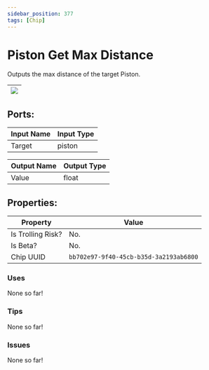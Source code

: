 ```yaml
---
sidebar_position: 377
tags: [Chip]
---
```


# Piston Get Max Distance


Outputs the max distance of the target Piston.

| ![](https://images-ext-2.discordapp.net/external/MPmIaQzlEPmgGWlgi-WxBBXt0Bjv_zWPkg1y1f_sy3s/https/www.recroomcircuits.com/image/circuit/absolute-value?width=206&height=108) |
|-----|

## Ports:

| Input Name | Input Type |
|-----------|-----------|
| Target | piston |

| Output Name | Output Type |
|-----------|-----------|
| Value | float |

## Properties:

| Property  | Value |
|-------------------|-----------|
| Is Trolling Risk? | No. |
| Is Beta? | No. |
| Chip UUID | `bb702e97-9f40-45cb-b35d-3a2193ab6800` |

### Uses

None so far!

### Tips

None so far!

### Issues

None so far!